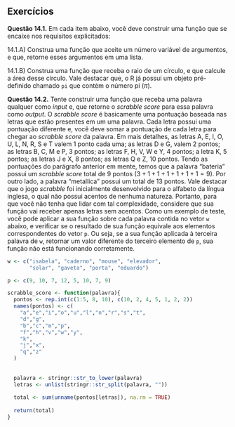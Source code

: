 





## Exercícios {.unnumbered}

**Questão 14.1.** Em cada item abaixo, você deve construir uma função que se encaixe nos requisitos explicitados:


14.1.A) Construa uma função que aceite um número variável de argumentos, e que, retorne esses argumentos em uma lista.

14.1.B) Construa uma função que receba o raio de um círculo, e que calcule a área desse círculo. Vale destacar que, o R já possui um objeto pré-definido chamado `pi` que contém o número pi ($\pi$).


**Questão 14.2.** Tente construir uma função que receba uma palavra qualquer como *input* e, que retorne o *scrabble score* para essa palavra como *output*. O *scrabble score* é basicamente uma pontuação baseada nas letras que estão presentes em um uma palavra. Cada letra possui uma pontuação diferente e, você deve somar a pontuação de cada letra para chegar ao *scrabble score* da palavra. Em mais detalhes, as letras A, E, I, O, U, L, N, R, S e T valem 1 ponto cada uma; as letras D e G, valem 2 pontos; as letras B, C, M e P, 3 pontos; as letras F, H, V, W e Y, 4 pontos; a letra K, 5 pontos; as letras J e X, 8 pontos; as letras Q e Z, 10 pontos. Tendo as pontuações do parágrafo anterior em mente, temos que a palavra "bateria" possui um *scrabble score* total de 9 pontos ($3 + 1 + 1 + 1 + 1 + 1 + 1 = 9$). Por outro lado, a palavra "metallica" possui um total de 13 pontos. Vale destacar que o jogo *scrabble* foi inicialmente desenvolvido para o alfabeto da língua inglesa, o qual não possui acentos de nenhuma natureza. Portanto, para que você não tenha que lidar com tal complexidade, considere que sua função vai receber apenas letras sem acentos. Como um exemplo de teste, você pode aplicar a sua função sobre cada palavra contida no vetor `w` abaixo, e verificar se o resultado de sua função equivale aos elementos correspondentes do vetor `p`. Ou seja, se a sua função aplicada à terceira palavra de `w`, retornar um valor diferente do terceiro elemento de `p`, sua função não está funcionando corretamente.

```r
w <- c("isabela", "caderno", "mouse", "elevador",
       "solar", "gaveta", "porta", "eduardo")

p <- c(9, 10, 7, 12, 5, 10, 7, 9)
```



```r
scrabble_score <- function(palavra){
  pontos <- rep.int(c(1:5, 8, 10), c(10, 2, 4, 5, 1, 2, 2))
  names(pontos) <- c(
    "a","e","i","o","u","l","n","r","s","t",
    "d","g",
    "b","c","m","p",
    "f","h","v","w","y",
    "k",
    "j","x",
    "q","z"
  )
  
  
  palavra <- stringr::str_to_lower(palavra)
  letras <- unlist(stringr::str_split(palavra, ""))
  
  total <- sum(unname(pontos[letras]), na.rm = TRUE)
  
  return(total)
}


```



<!-- **Questão 14.3.** Dessa vez, temos um desafio mais complexo. O seu objetivo neste exercício, é criar uma função que criptografe uma determinada mensagem. Ou seja, essa função vai receber uma mensagem de texto, e vai retornar  -->


<!-- ```{r} -->
<!-- mensagem <- "Estive em Valadares hoje, porém, vou para Uberlândia amanhã" -->

<!-- crypto <- function(text){ -->
<!--   text <- str_to_lower(text) -->
<!--   text <- stringr::str_replace_all(text, "[!?.:-_, ]", "") -->
<!--   text_length <- stringr::str_length(text) -->

<!--   tab <- expand.grid( -->
<!--       c = 1:text_length, -->
<!--       r = 1:text_length -->
<!--     ) %>%  -->
<!--     mutate( -->
<!--       mult = c * r -->
<!--     ) %>%  -->
<!--     filter(mult >= text_length, c >= r, c - r <= 1) %>%  -->
<!--     arrange(c) -->

<!--   columns <- tab$c[1] -->
<!--   rows <- tab$r[1] -->

<!--   n_blocks <- floor(text_length / columns) -->
<!--   starts <- cumsum(rep.int(columns, times = n_blocks)) - columns + 1  -->
<!--   ends <- cumsum(rep.int(columns, times = n_blocks)) -->
<!--   m <- matrix(c(starts, ends), ncol = 2) -->

<!--   ### Ainda corrigir esse problema: -->
<!--   ### Warning message: -->
<!--   ### In matrix(., ncol = columns, nrow = rows, byrow = TRUE) : -->
<!--   ###   data length [48] is not a sub-multiple or multiple of the number of rows [7] -->

<!--   result <- str_sub(text, start = m) %>% -->
<!--     str_split("") %>%  -->
<!--     unlist() %>%  -->
<!--     matrix(ncol = columns, nrow = rows, byrow = TRUE) %>%  -->
<!--     as.vector() %>%  -->
<!--     str_c(collapse = "") -->

<!--   return(text) -->
<!-- } -->


<!-- crypto(mensagem) -->
<!-- ``` -->




